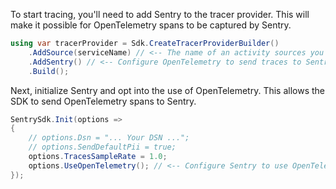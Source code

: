 To start tracing, you'll need to add Sentry to the tracer provider. This will make it possible for OpenTelemetry spans to be captured by Sentry.

```csharp
using var tracerProvider = Sdk.CreateTracerProviderBuilder()
    .AddSource(serviceName) // <-- The name of an activity sources you care about
    .AddSentry() // <-- Configure OpenTelemetry to send traces to Sentry
    .Build();
```

Next, initialize Sentry and opt into the use of OpenTelemetry. This allows the SDK to send OpenTelemetry spans to Sentry.

```csharp
SentrySdk.Init(options =>
{
    // options.Dsn = "... Your DSN ...";
    // options.SendDefaultPii = true;
    options.TracesSampleRate = 1.0;
    options.UseOpenTelemetry(); // <-- Configure Sentry to use OpenTelemetry trace information
});
```
